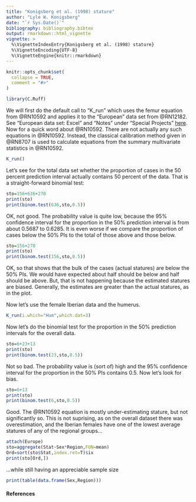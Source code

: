---
title: "Konigsberg et al. (1998) stature"
author: "Lyle W. Konigsberg"
date: "`r Sys.Date()`"
bibliography: bibliography.bibtex
output: rmarkdown::html_vignette
vignette: >
  %\VignetteIndexEntry{Konigsberg et al. (1998) stature}
  %\VignetteEncoding{UTF-8}
  %\VignetteEngine{knitr::rmarkdown}
---

```{r setup, include = FALSE}
knitr::opts_chunk$set(
  collapse = TRUE,
  comment = "#>"
)
```

```{r eval=T}
library(C.Ruff)
```

We will first do the default call to "K_run" which uses the femur equation from @RN10592 and applies it to the "European" data set from @RN12182. See "European data set: Excel" and "Notes" under "Special Projects" [here](https://fae.johnshopkins.edu/chris-ruff/).  Now for a quick word about @RN10592. There are not actually any such equations in @RN10592. Instead, the classical calibration method given in @RN8707 is used to calculate equations from the summary multivariate statistics in @RN10592.

```{r fig.dim=c(6,6)}
K_run()
```

Let's see for the total data set whether the proportion of cases in the 50 percent prediction interval actually contains 50 percent of the data.  That is a straight-forward binomial test:
```{r }
sto=156+636+270
print(sto)
print(binom.test(636,sto,0.5))
```
OK, not good.  The probability value is quite low, because the 95% confidence interval for the proportion in the 50% prediction interval is from about 0.5687 to 0.6285. It is even worse if we compare the proportion of cases below the 50% PIs to the total of those above and those below.
```{r }
sto=156+270
print(sto)
print(binom.test(156,sto,0.5))
```
OK, so that shows that the bulk of the cases (actual statures) are below the 50% PIs.  We would have expected about half should be below and half should be above.  But, that is not happening because the estimated statures are biased.  Generally, the estimates are greater than the actual statures, as in the plot.

Now let's use the female Iberian data and the humerus.

```{r fig.dim=c(6,6)}
K_run(i.which="Hum",which.dat=3)
```

Now let's do the binomial test for the proportion in the 50% prediction intervals for the overall data.

```{r }
sto=6+23+13
print(sto)
print(binom.test(23,sto,0.5))
```

Not so bad.  The probability value is (sort of) high and the 95% confidence interval for the proportion in the 50% PIs contains 0.5.  Now let's look for bias.

```{r }
sto=6+13
print(sto)
print(binom.test(6,sto,0.5))
```

Good. The @RN10592 equation is mostly under-estimating stature, but not significantly so.  This is not suprising, as on the overall dataset there was overestimation, and the Iberian females have one of the lowest average statures of any of the regional groups...

```{r }
attach(Europe)
sto=aggregate(Stat~Sex*Region,FUN=mean)
Ord=sort(sto$Stat,index.ret=T)$ix
print(sto[Ord,])
```

...while still having an appreciable sample size
```{r}
print(table(data.frame(Sex,Region)))
```


#### References


